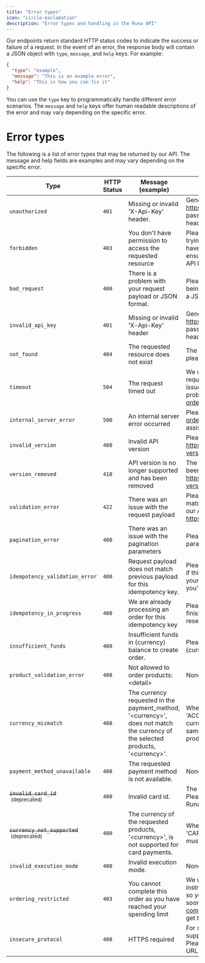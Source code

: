 ```yaml
---
title: "Error types"
icon: "circle-exclamation"
description: "Error types and handling in the Runa API"
---
```


Our endpoints return standard HTTP status codes to indicate the success or failure of a request. In the event of an error, the response body will contain a JSON object with `type`, `message`, and `help` keys. For example:

```json
{
  "type": "example",
  "message": "This is an example error",
  "help": "This is how you can fix it"
}
```

You can use the `type` key to programmatically handle different error scenarios. The `message` and `help` keys offer human readable descriptions of the error and may vary depending on the specific error.

# Error types

The following is a list of error types that may be returned by our API. The message and help fields are examples and may vary depending on the specific error.

| Type                                                                       | HTTP Status | Message (example)                                                                                                                                           | Help (example)                                                                                                                                                                   |
| -------------------------------------------------------------------------- | ----------- | ----------------------------------------------------------------------------------------------------------------------------------------------------------- | -------------------------------------------------------------------------------------------------------------------------------------------------------------------------------- |
| `unauthorized`                                                             | `401`       | Missing or invalid &#39;X-Api-Key&#39; header.                                                                                                              | Generate a key on https://app.runa.io/api-keys and pass using the &#39;X-Api-Key&#39; header.                                                                                    |
| `forbidden`                                                                | `403`       | You don&#39;t have permission to access the requested resource                                                                                              | Please check the path you are trying to access is correct and you have permission to access it. Also ensure you are using the correct API key in the &#39;X-Api-Key&#39; header. |
| `bad_request`                                                              | `400`       | There is a problem with your request payload or JSON format.                                                                                                | Please ensure your payload is being passed or check issues with a JSON validator.                                                                                                |
| `invalid_api_key`                                                          | `401`       | Missing or invalid &#39;X-Api-Key&#39; header                                                                                                               | Generate a key on https://app.runa.io/api-keys and pass using the &#39;X-Api-Key&#39; header.                                                                                    |
| `not_found`                                                                | `404`       | The requested resource does not exist                                                                                                                       | The request path is likely incorrect, please check and try again.                                                                                                                |
| `timeout`                                                                  | `504`       | The request timed out                                                                                                                                       | We were unable to process your request in time. This is a temporary issue, please try again. If the problem persists please contact ordersupport@runa.io                         |
| `internal_server_error`                                                    | `500`       | An internal server error occurred                                                                                                                           | Please try again, or contact ordersupport@runa.io for assistance.                                                                                                                |
| `invalid_version`                                                          | `400`       | Invalid API version                                                                                                                                         | Please use a valid API version. See https://developer.runa.io/docs/api-versioning for more information.                                                                          |
| `version_removed`                                                          | `410`       | API version is no longer supported and has been removed                                                                                                     | The requested API version has been removed. See https://developer.runa.io/docs/api-versioning for more information.                                                              |
| `validation_error`                                                         | `422`       | There was an issue with the request payload                                                                                                                 | Please check your request matches the structure outlined in our API documentation: https://developer.runa.io/reference                                                           |
| `pagination_error`                                                         | `400`       | There was an issue with the pagination parameters                                                                                                           | Please check the pagination parameters are valid and try again.                                                                                                                  |
| `idempotency_validation_error`                                             | `400`       | Request payload does not match previous payload for this idempotency key.                                                                                   | Please use a new idempotency key if this is a new request, or check your payload has not changed if you&#39;re retrying a request.                                               |
| `idempotency_in_progress`                                                  | `400`       | We are already processing an order for this idempotency key                                                                                                 | Please wait until this order has finished processing before resending this request.                                                                                              |
| `insufficient_funds`                                                       | `400`       | Insufficient funds in {currency} balance to create order.                                                                                                   | Please add more funds to your {currency} balance and try again.                                                                                                                  |
| `product_validation_error`                                                 | `400`       | Not allowed to order products: &lt;detail&gt;                                                                                                               | None                                                                                                                                                                             |
| `currency_mismatch`                                                        | `400`       | The currency requested in the payment_method, &#39;&lt;currency&gt;&#39;, does not match the currency of the selected products, &#39;&lt;currency&gt;&#39;. | When the payment_method type is &#39;ACCOUNT_BALANCE&#39;, the currency specified must be the same as the currency of all of the products in the order.                          |
| `payment_method_unavailable`                                               | `400`       | The requested payment method is not available.                                                                                                              | None                                                                                                                                                                             |
| <del>`invalid_card_id`</del><br /><small>&nbsp;(deprecated)</small>        | `400`       | Invalid card id.                                                                                                                                            | The card id provided is invalid. Please verify the card id in your Runa account and try again.                                                                                   |
| <del>`currency_not_supported`</del><br /><small>&nbsp;(deprecated)</small> | `400`       | The currency of the requested products, &#39;&lt;currency&gt;&#39;, is not supported for card payments.                                                     | When the payment_method type is &#39;CARD&#39;, the currency specified must be one of the following: ...                                                                         |
| `invalid_execution_mode`                                                   | `400`       | Invalid execution mode.                                                                                                                                     | None                                                                                                                                                                             |
| `ordering_restricted`                                                      | `403`       | You cannot complete this order as you have reached your spending limit                                                                                      | We will send you an email with instructions with what to do next so you can continue to order as soon as possible. Please contact compliance@runa.io if you do not get this.     |
| `insecure_protocol`                                                        | `400`       | HTTPS required                                                                                                                                              | For security the Runa API only supports requests over HTTPS. Please try again with an HTTPS URL.                                                                                 |
